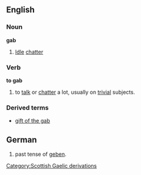 ==English==
===Noun===
'''gab'''
# [[Idle]] [[chatter]]
===Verb===
'''to gab'''
# to [[talk]] or [[chatter]] a lot, usually on [[trivial]] subjects.
===Derived terms===
*[[gift of the gab]]

==German==
# past tense of [[geben]].
[[Category:Scottish Gaelic derivations]]
